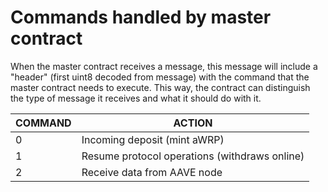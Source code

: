 


# Commands handled by master contract


When the master contract receives a message, this message will include a "header" (first uint8 decoded from message) with the command that the master contract needs to execute. This way, the contract can distinguish the type of message it receives and what it should do with it.


| COMMAND | ACTION |
|---------|--------|
| 0 | Incoming deposit (mint aWRP) |
| 1 | Resume protocol operations (withdraws online) |
| 2 | Receive data from AAVE node |




